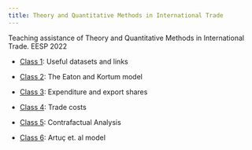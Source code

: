 ```yaml
---
title: Theory and Quantitative Methods in International Trade
---
```


Teaching assistance of Theory and Quantitative Methods in International Trade. EESP 2022

- [Class 1](https://raw.githack.com/rfbressan/ta_quant_trade/main/01_useful.html): Useful datasets and links

- [Class 2](https://raw.githack.com/rfbressan/ta_quant_trade/main/02_eatonkortum.html): The Eaton and Kortum model

- [Class 3](https://raw.githack.com/rfbressan/ta_quant_trade/main/03_expenditures.html): Expenditure and export shares

- [Class 4](https://raw.githack.com/rfbressan/ta_quant_trade/main/04_tradecosts.html): Trade costs

- [Class 5](https://raw.githack.com/rfbressan/ta_quant_trade/main/05_contrafactual.html): Contrafactual Analysis

- [Class 6](https://raw.githack.com/rfbressan/ta_quant_trade/main/06_artuc.html): Artuç et. al model
